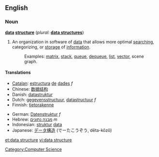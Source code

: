 ==English==

===Noun===
'''[[data]] [[structure]]'''  (''plural:'' '''[[data structures]]''')

# An organization in software of [[data]] that allows more optimal [[search]]ing, categorizing, or [[storage]] of [[information]].
#: Examples: [[matrix]], [[stack]], [[queue]], [[dequeue]], [[list]], [[vector]], scene graph.

====Translations====
{{top}}
*[[Catalan]]: [[estructura]] [[de]] [[dades]] ''f''
*Chinese: [[数据结构]]
*Danish: [[datastruktur]]
*Dutch: [[gegevensstructuur]], [[datastructuur]] ''f''
*Finnish: [[tietorakenne]]
{{mid}}
*German: [[Datenstruktur]] ''f''
*Hebrew: [[מבנה נתונים]] ''m''
*Indonesian: [[struktur]] [[data]]
*Japanese: [[データ構造]] (でーたこうぞう, dēta-kōzō)
{{bottom}}

[[Category:Computer Science]]

[[et:data structure]]
[[vi:data structure]]